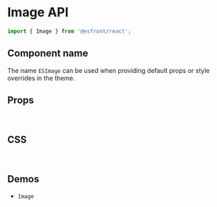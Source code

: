 
<Meta title="Components API/Image" />

# Image API

```js
import { Image } from '@esfront/react';
```

## Component name

The name `ESImage` can be used when providing default props or style overrides in the theme.

## Props

<TableInterface variant="props" name="ImageProps" />

<TableInterface variant="props" name="ImageImperativeActions" />

<br />

## CSS

<TableInterface variant="css" name="ImageClasses" />

<br />

## Demos

<ul>
  <li>
    <LinkTo kind="components-Image" story="demo">
      <code>Image</code>
    </LinkTo>
  </li>
</ul>

